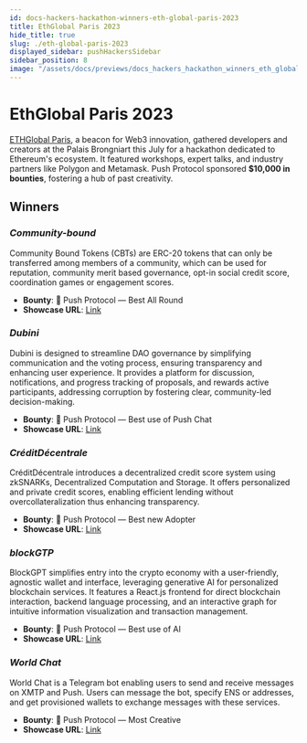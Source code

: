 ```yaml
---
id: docs-hackers-hackathon-winners-eth-global-paris-2023
title: EthGlobal Paris 2023
hide_title: true
slug: ./eth-global-paris-2023
displayed_sidebar: pushHackersSidebar
sidebar_position: 8
image: "/assets/docs/previews/docs_hackers_hackathon_winners_eth_global_paris_2023--ethglobal_paris_2023.png"
---
```


# EthGlobal Paris 2023

[ETHGlobal Paris](https://ethglobal.com/events/paris2023), a beacon for Web3 innovation, gathered developers and creators at the Palais Brongniart this July for a hackathon dedicated to Ethereum's ecosystem. It featured workshops, expert talks, and industry partners like Polygon and Metamask. Push Protocol sponsored **$10,000 in bounties**, fostering a hub of past creativity.

## Winners

### _Community-bound_

Community Bound Tokens (CBTs) are ERC-20 tokens that can only be transferred among members of a community, which can be used for reputation, community merit based governance, opt-in social credit score, coordination games or engagement scores.

- **Bounty**: 🥇 Push Protocol — Best All Round
- **Showcase URL**: [Link](https://ethglobal.com/showcase/community-bound-y73ys)

### _Dubini_

Dubini is designed to streamline DAO governance by simplifying communication and the voting process, ensuring transparency and enhancing user experience. It provides a platform for discussion, notifications, and progress tracking of proposals, and rewards active participants, addressing corruption by fostering clear, community-led decision-making.

- **Bounty**: 💬 Push Protocol — Best use of Push Chat
- **Showcase URL**: [Link](https://ethglobal.com/showcase/dubini-5z9kd)

### _CréditDécentrale_

CréditDécentrale introduces a decentralized credit score system using zkSNARKs, Decentralized Computation and Storage. It offers personalized and private credit scores, enabling efficient lending without overcollateralization thus enhancing transparency.

- **Bounty**: 🎥 Push Protocol — Best new Adopter
- **Showcase URL**: [Link](https://ethglobal.com/showcase/creditdecentrale-wbzz4)

### _blockGTP_

BlockGPT simplifies entry into the crypto economy with a user-friendly, agnostic wallet and interface, leveraging generative AI for personalized blockchain services. It features a React.js frontend for direct blockchain interaction, backend language processing, and an interactive graph for intuitive information visualization and transaction management.

- **Bounty**: 🤖 Push Protocol — Best use of AI
- **Showcase URL**: [Link](https://ethglobal.com/showcase/blockgtp-kg64d)

### _World Chat_

World Chat is a Telegram bot enabling users to send and receive messages on XMTP and Push. Users can message the bot, specify ENS or addresses, and get provisioned wallets to exchange messages with these services.

- **Bounty**: 🤔 Push Protocol — Most Creative
- **Showcase URL**: [Link](https://ethglobal.com/showcase/world-chat-z7he4)
